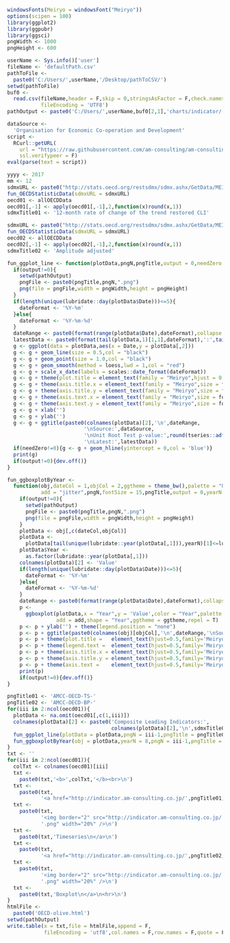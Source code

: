 ```r
windowsFonts(Meiryo = windowsFont("Meiryo"))
options(scipen = 100)
library(ggplot2)
library(ggpubr)
library(ggsci)
pngWidth <- 1000
pngHeight <- 600
```

```r
userName <- Sys.info()['user']
fileName <- 'defaultPath.csv'
pathToFile <-
  paste0('C:/Users/',userName,'/Desktop/pathToCSV/')
setwd(pathToFile)
buf0 <-
  read.csv(fileName,header = F,skip = 0,stringsAsFactor = F,check.names = F,
           fileEncoding = 'UTF8')
pathOutput <- paste0('C:/Users/',userName,buf0[2,1],'charts/indicator/')
```

```r
dataSource <-
  'Organisation for Economic Co-operation and Development'
script <-
  RCurl::getURL(
    url = "https://raw.githubusercontent.com/am-consulting/am-consulting.github.io/master/importOECDStatisticData.r",
    ssl.verifypeer = F)
eval(parse(text = script))
```

```r
yyyy <- 2017
mm <- 12
sdmxURL <- paste0("http://stats.oecd.org/restsdmx/sdmx.ashx/GetData/MEI_CLI/LOLITOTR_GYSA.AUS+AUT+BEL+CAN+CHL+CZE+DNK+EST+FIN+FRA+DEU+GRC+HUN+IRL+ISR+ITA+JPN+KOR+LVA+LUX+MEX+NLD+NZL+NOR+POL+PRT+SVK+SVN+ESP+SWE+CHE+TUR+GBR+USA+EA19+G4E+G-7+NAFTA+OECDE+OECD+ONM+A5M+NMEC+BRA+CHN+IND+IDN+RUS+ZAF.M/all?startTime=1947-02&endTime=",yyyy,"-",mm)
fun_OECDStatisticData(sdmxURL = sdmxURL)
oecd01 <- allOECDData
oecd01[,-1] <- apply(oecd01[,-1],2,function(x)round(x,1))
sdmxTitle01 <- '12-month rate of change of the trend restored CLI'

sdmxURL <- paste0("http://stats.oecd.org/restsdmx/sdmx.ashx/GetData/MEI_CLI/LOLITOAA.AUS+AUT+BEL+CAN+CHL+CZE+DNK+EST+FIN+FRA+DEU+GRC+HUN+IRL+ISR+ITA+JPN+KOR+LVA+LUX+MEX+NLD+NZL+NOR+POL+PRT+SVK+SVN+ESP+SWE+CHE+TUR+GBR+USA+EA19+G4E+G-7+NAFTA+OECDE+OECD+ONM+A5M+NMEC+BRA+CHN+IND+IDN+RUS+ZAF.M/all?startTime=1947-02&endTime=",yyyy,"-",mm)
fun_OECDStatisticData(sdmxURL = sdmxURL)
oecd02 <- allOECDData
oecd02[,-1] <- apply(oecd02[,-1],2,function(x)round(x,1))
sdmxTitle02 <- 'Amplitude adjusted'
```

```r
fun_ggplot_line <- function(plotData,pngN,pngTitle,output = 0,needZero = 0,fontSize = 15){
  if(output!=0){
    setwd(pathOutput)
    pngFile <- paste0(pngTitle,pngN,".png")
    png(file = pngFile,width = pngWidth,height = pngHeight)
  }
  if(length(unique(lubridate::day(plotData$Date)))<=5){
    dateFormat <- '%Y-%m'
  }else{
    dateFormat <- '%Y-%m-%d'
  }
  dateRange <- paste0(format(range(plotData$Date),dateFormat),collapse = '~')
  latestData <- paste0(format(tail(plotData,1)[1,1],dateFormat),':',tail(plotData,1)[1,2])
  g <- ggplot(data = plotData,aes(x = Date,y = plotData[,2]))
  g <- g + geom_line(size = 0.5,col = "black")
  g <- g + geom_point(size = 1.0,col = "black")
  g <- g + geom_smooth(method = loess,lwd = 1,col = "red")
  g <- g + scale_x_date(labels = scales::date_format(dateFormat))
  g <- g + theme(plot.title = element_text(family = "Meiryo",hjust = 0.5,size = fontSize))
  g <- g + theme(axis.title.x = element_text(family = "Meiryo",size = fontSize))
  g <- g + theme(axis.title.y = element_text(family = "Meiryo",size = fontSize))
  g <- g + theme(axis.text.x = element_text(family = "Meiryo",size = fontSize, angle = 0))
  g <- g + theme(axis.text.y = element_text(family = "Meiryo",size = fontSize, angle = 90))
  g <- g + xlab('')
  g <- g + ylab('')
  g <- g + ggtitle(paste0(colnames(plotData)[2],'\n',dateRange,
                         '\nSource:',dataSource,
                         '\nUnit Root Test p-value:',round(tseries::adf.test(plotData[,2])$p.value,3),
                         '\nLatest:',latestData))
  if(needZero!=0){g <- g + geom_hline(yintercept = 0,col = 'blue')}
  print(g)
  if(output!=0){dev.off()}
}
```

```r
fun_ggboxplotByYear <-
  function(obj,dateCol = 1,objCol = 2,ggtheme = theme_bw(),palette = "UChicago",
           add = "jitter",pngN,fontSize = 15,pngTitle,output = 0,yearN = 6){
    if(output!=0){
      setwd(pathOutput)
      pngFile <- paste0(pngTitle,pngN,".png")
      png(file = pngFile,width = pngWidth,height = pngHeight)
    }
    plotData <- obj[,c(dateCol,objCol)]
    plotData <-
      plotData[tail(unique(lubridate::year(plotData[,1])),yearN)[1]<=lubridate::year(plotData[,1]),]
    plotData$Year <-
      as.factor(lubridate::year(plotData[,1]))
    colnames(plotData)[2] <- 'Value'
    if(length(unique(lubridate::day(plotData$Date)))<=5){
      dateFormat <- '%Y-%m'
    }else{
      dateFormat <- '%Y-%m-%d'
    }
    dateRange <- paste0(format(range(plotData$Date),dateFormat),collapse = '~')
    p <-
      ggboxplot(plotData,x = "Year",y = 'Value',color = "Year",palette = palette,
                add = add,shape = "Year",ggtheme = ggtheme,repel = T)
    p <- p + ylab('') + theme(legend.position = "none")
    p <- p + ggtitle(paste0(colnames(obj)[objCol],'\n',dateRange,'\nSource:',dataSource))
    p <- p + theme(plot.title =   element_text(hjust=0.5,family='Meiryo',face='plain',size=fontSize))
    p <- p + theme(legend.text =  element_text(hjust=0.5,family='Meiryo',face='plain',size=fontSize))
    p <- p + theme(axis.title.x = element_text(hjust=0.5,family='Meiryo',face='plain',size=fontSize))
    p <- p + theme(axis.title.y = element_text(hjust=0.5,family='Meiryo',face='plain',size=fontSize))
    p <- p + theme(axis.text =    element_text(hjust=0.5,family='Meiryo',face='plain',size=fontSize))
    print(p)
    if(output!=0){dev.off()}
}
```

```r
pngTitle01 <- 'AMCC-OECD-TS-'
pngTitle02 <- 'AMCC-OECD-BP-'
for(iii in 2:ncol(oecd01)){
  plotData <- na.omit(oecd01[,c(1,iii)])
  colnames(plotData)[2] <- paste0('Composite Leading Indicators:',
                                  colnames(plotData)[2],'\n',sdmxTitle01)
  fun_ggplot_line(plotData = plotData,pngN = iii-1,pngTitle = pngTitle01,output = 1)
  fun_ggboxplotByYear(obj = plotData,yearN = 8,pngN = iii-1,pngTitle = pngTitle02,output = 1)
}
txt <- ''
for(iii in 2:ncol(oecd01)){
  colTxt <- colnames(oecd01)[iii]
  txt <- 
    paste0(txt,'<b>',colTxt,'</b><br>\n')
  txt <- 
    paste0(txt,
           '<a href="http://indicator.am-consulting.co.jp/',pngTitle01,iii-1,'.png">\n')
  txt <- 
    paste0(txt,
           '<img border="2" src="http://indicator.am-consulting.co.jp/',pngTitle01,iii-1,
           '.png" width="20%" />\n')
  txt <-
    paste0(txt,'Timeseries\n</a>\n')
  txt <- 
    paste0(txt,
           '<a href="http://indicator.am-consulting.co.jp/',pngTitle02,iii-1,'.png">\n')
  txt <- 
    paste0(txt,
           '<img border="2" src="http://indicator.am-consulting.co.jp/',pngTitle02,iii-1,
           '.png" width="20%" />\n')
  txt <-
    paste0(txt,'Boxplot\n</a>\n<hr>\n')
}
htmlFile <-
  paste0('OECD-olive.html')
setwd(pathOutput)
write.table(x = txt,file = htmlFile,append = F,
            fileEncoding = 'utf8',col.names = F,row.names = F,quote = F)
```

